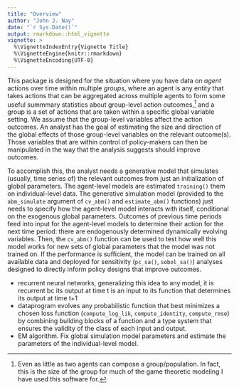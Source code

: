 ```yaml
---
title: "Overview"
author: "John J. Nay"
date: "`r Sys.Date()`"
output: rmarkdown::html_vignette
vignette: >
  %\VignetteIndexEntry{Vignette Title}
  %\VignetteEngine{knitr::rmarkdown}
  %\VignetteEncoding{UTF-8}
---
```


This package is designed for the situation where you have data on *agent* actions over time within multiple *groups*, where an agent is any entity that takes actions that can be aggregated across multiple agents to form some useful summmary statistics about group-level action outcomes,[^1] and a group is a set of actions that are taken within a specific global variable setting. We assume that the group-level variables affect the action outcomes. An analyst has the goal of estimating the size and direction of the global effects of those group-level variables on the relevant outcome(s). Those variables that are within control of policy-makers can then be manipulated in the way that the analysis suggests should improve outcomes.

To accomplish this, the analyst needs a generative model that simulates (usually, time series of) the relevant outcomes from just an initialization of global parameters. The agent-level models are estimated `training()` them on individual-level data. The generative simulation model (provided to the `abm_simulate` argument of `cv_abm()` and `estimate_abm()` functions) just needs to specify how the agent-level model interacts with itself, conditional on the exogenous global parameters. Outcomes of previous time periods feed into input for the agent-level models to determine their action for the next time period: there are endogenously determined dynamically evolving variables. Then, the `cv_abm()` function can be used to test how well this model works for new sets of global parameters that the model was not trained on. If the performance is sufficient, the model can be trained on all available data and deployed for sensitivity (`pc_sa()`, `sobol_sa()`) analyses designed to directly inform policy designs that improve outcomes.

[^1]: Even as little as two agents can compose a group/population. In fact, this is the size of the group for much of the game theoretic modeling I have used this software for.

* recurrent neural networks, generalizing this idea to any model, it is recurrent bc its output at time t is an input to its function that determines its output at time t+1 
* dataprogram evolves any probabilistic function that best minimizes a chosen loss function (`compute_log_lik `, `compute_identity`, `compute_rmse`) by combining building blocks of a function and a type system that ensures the validity of the class of each input and output.
* EM algorithm. Fix global simulation model parameters and estimate the parameters of the individual-level model.
